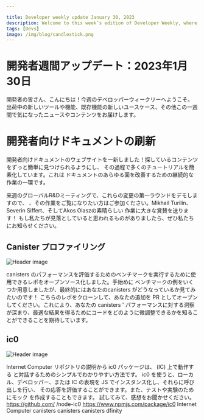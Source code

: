 ```yaml
---

title: Developer weekly update January 30, 2023
description: Welcome to this week’s edition of Developer Weekly, where we give you the lowdown on new tools and features we’re shipping, new use cases for existing features, and other news and content we found interesting over the past week.
tags: [Devs]
image: /img/blog/candlestick.png
---
```

# 開発者週間アップデート：2023年1月30日

開発者の皆さん、こんにちは！今週のデベロッパーウィークリーへようこそ。
出荷中の新しいツールや機能、既存機能の新しいユースケース、その他この一週間で気になったニュースやコンテンツをお届けします。

# 開発者向けドキュメントの刷新

開発者向けドキュメントのウェブサイトを一新しました！探しているコンテンツをずっと簡単に見つけられるようにし、
その過程で多くのチュートリアルを簡素化しています。これは
ドキュメントのあらゆる面を改善するための継続的な作業の一環です。

来週のグローバルR\&Dミーティングで、これらの変更の第一ラウンドをデモしますので、
、その作業をご覧になりたい方はご参加ください。Mikhail Turilin、Severin Siffert、そしてAkos Olaszの素晴らしい
作業に大きな賞賛を送ります！
もし私たちが見落としていると思われるものがありましたら、ぜひ私たちにお知らせください。

## Canister プロファイリング

![Header image](../_assets/candlestick.png)

canisters のパフォーマンスを評価するためのベンチマークを実行するために使用できるレポをオープンソース化しました。手始めに
ベンチマークの例をいくつか用意しましたが、最終的にはあなたのcanisters がどうなっているか見てみたいのです！
こちらのレポをクローンして、あなたの追加を PR としてオープンしてください。これにより、あなたの
canisters ' パフォーマンスに対する洞察が深まり、最適な結果を得るためにコードをどのように微調整できるかを知ることができることを期待しています。

## ic0

![Header image](../_assets/balloons.png)

Internet Computer
リポジトリの説明から ic0 パッケージは、 (IC) 上で動作する と対話するためのシンプルでわかりやすい方法です。 ic0 を使うと、ローカル、デベロッパー、または IC の表現を JS でインスタンス化し、それらに呼び出しを行い、 その応答を評価することができます。また、テストや実験のためにモック を作成することもできます。 試してみて、感想をお聞かせください。 https://github.com/ /node-ic0 https://www.npmjs.com/package/ic0
 Internet Computer canisters
 canisters
 canisters
dfinity

<!---


# Developer weekly update: January 30, 2023

Hello devs! Welcome to this week’s edition of developer weekly, where we give you the lowdown on new tools and features
we’re shipping, new use cases for existing features, and other news and content we found interesting over the past week.

# Developer docs revamp

The developer docs website is getting a facelift! We’re making it far easier to find the content you’re looking for and
simplifying a number of tutorials along the way. This will be part of ongoing work to improve all aspects of our
documentation.

We’ll demo the first round of these changes during next week’s global R&D meeting, so please join us if you’d like to
see the work that went into it. Big shout out to Mikhail Turilin, Severin Siffert, and Akos Olasz for all their great
work!
If there’s any thing you think we missed, please drop us a note and we’ll be sure to add it to our backlog.

## Canister profiling

![Header image](../_assets/candlestick.png)

We just open sourced a repo that you can use to run benchmarks to assess your canisters performance. We provided a few
example benchmarks to get you started, but ultimately, we’d like to see how your canisters are doing!
You can clone the repo here and open a PR with your addition. We’re hoping this gives you greater insight into your
canisters’ performance and informs you on how you can fine tune your code to achieve optimal results.

## ic0
![Header image](../_assets/balloons.png)

There’s a new kid on the block - @rvanasa just released a new JavaScript library for interacting with Internet Computer.
From the repository description,
The ic0 package is a simple, straightforward way to interact with canisters running on the Internet Computer (IC).
With ic0 you can instantiate representations of local, dev, or IC canisters in JS, make calls to them, and evaluate
their responses. You can also create mock canisters for testing or running experiments.
Give it a try and let us know what you think.
https://github.com/dfinity/node-ic0
https://www.npmjs.com/package/ic0

-->
